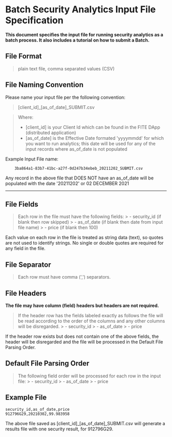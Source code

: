 
<BG />

<div style={{maxWidth: '650px', margin: '0px auto'}}>
<Title>Security Analytics Batch Submit File</Title>

# Batch Security Analytics Input File Specification

**This document specifies the input file for running security analytics as a batch process. It also includes a tutorial
on how to submit a Batch.**

## File Format

> plain text file, comma separated values (CSV)

## File Naming Convention

Please name your input file per the following convention:

> [client_id]_[as_of_date]_SUBMIT.csv

> Where:
> - [client_id] is your Client Id which can be found in the FITE DApp (distributed application)
> - [as_of_date] is the Effective Date formated &apos;yyyymmdd&apos; for which you want to run analytics; this date will be used for any of the input
records where as_of_date is not populated

Example Input File name:

```
    3ba864a1-83b7-41bc-a27f-0d247b34ebeb_20211202_SUBMIT.csv
```

Any record in the above file that DOES NOT have an as_of_date will be populated with the date &apos;20211202&apos; or 02 DECEMBER 2021

___

## File Fields

> Each row in the file must have the following fields:
    > - security_id (if blank then row skipped)
    > - as_of_date (if blank then date from input file name)
    > - price (if blank then 100)

Each value on each row in the file is treated as string data (text), so quotes are not used to identify strings. No
    single or double quotes are required for any field in the file.

## File Separator

> Each row must have comma (&apos;,&apos;) separators.

## File Headers

**The file may have column (field) headers but headers are not required.**

> If the header row has the fields labeled exactly as follows the file will be read according to the order of the columns
    and any other columns will be disregarded.
    > - security_id
    > - as_of_date
    > - price

If the header row exists but does not contain one of the above fields, the header will be disregarded and the file
will be processed in the Default File Parsing Order.

## Default File Parsing Order

> The following field order will be processed for each row in the input file:
    > - security_id
    > - as_of_date
    > - price

## Example File

```
security_id,as_of_date,price
912796G29,20210302,99.983958
```

The above file saved as [client_id]_[as_of_date]_SUBMIT.csv will generate a results file with one security result,
for 912796G29.

<br/>
<br/>
<br/>

</div>
